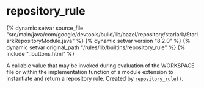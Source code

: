<html devsite>
<head>
  <meta name="project_path" value="/_project.yaml">
  <meta name="book_path" value="/versions/8.2.0/_book.yaml">
</head>
<body>

<h1 class="page-title" id="modules.repository_rule">repository_rule</h1>

{% dynamic setvar source_file "src/main/java/com/google/devtools/build/lib/bazel/repository/starlark/StarlarkRepositoryModule.java" %}
{% dynamic setvar version "8.2.0" %}
{% dynamic setvar original_path "/rules/lib/builtins/repository_rule" %}
{% include "_buttons.html" %}
<!-- {% raw %} -->

A callable value that may be invoked during evaluation of the WORKSPACE file or within the implementation function of a module extension to instantiate and return a repository rule. Created by <a href="../globals/bzl.html#repository_rule"><code>repository_rule()</code></a>.




</body>
</html>

<!-- {% endraw %} -->
